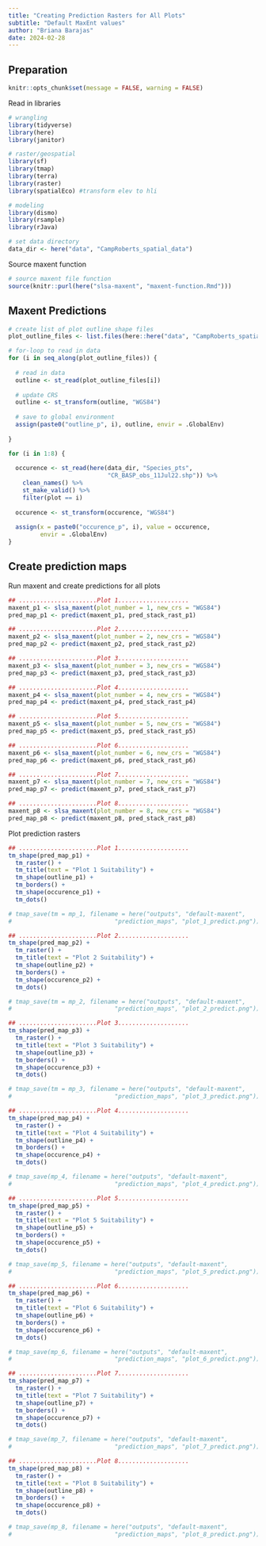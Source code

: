 ```yaml
---
title: "Creating Prediction Rasters for All Plots"
subtitle: "Default MaxEnt values"
author: "Briana Barajas"
date: 2024-02-28
---
```


## Preparation

```r
knitr::opts_chunk$set(message = FALSE, warning = FALSE)
```

Read in libraries 
```r
# wrangling
library(tidyverse)
library(here)
library(janitor)

# raster/geospatial
library(sf)
library(tmap)
library(terra)
library(raster)
library(spatialEco) #transform elev to hli

# modeling
library(dismo)
library(rsample)
library(rJava)

# set data directory
data_dir <- here("data", "CampRoberts_spatial_data")
```

Source maxent function
```r
# source maxent file function
source(knitr::purl(here("slsa-maxent", "maxent-function.Rmd")))
```

## Maxent Predictions 


```r
# create list of plot outline shape files
plot_outline_files <- list.files(here::here("data", "CampRoberts_spatial_data", "plot_outlines"), pattern = "\\.shp$", full.names = TRUE)

# for-loop to read in data
for (i in seq_along(plot_outline_files)) {
  
  # read in data
  outline <- st_read(plot_outline_files[i])
  
  # update CRS
  outline <- st_transform(outline, "WGS84")
  
  # save to global environment
  assign(paste0("outline_p", i), outline, envir = .GlobalEnv)
  
}
```

```r

for (i in 1:8) {
  
  occurence <- st_read(here(data_dir, "Species_pts",
                            "CR_BASP_obs_11Jul22.shp")) %>% 
    clean_names() %>% 
    st_make_valid() %>% 
    filter(plot == i)
  
  occurence <- st_transform(occurence, "WGS84")
  
  assign(x = paste0("occurence_p", i), value = occurence,
         envir = .GlobalEnv)
}

```


## Create prediction maps

Run maxent and create predictions for all plots
```r
## ......................Plot 1....................
maxent_p1 <- slsa_maxent(plot_number = 1, new_crs = "WGS84")
pred_map_p1 <- predict(maxent_p1, pred_stack_rast_p1)

## ......................Plot 2....................
maxent_p2 <- slsa_maxent(plot_number = 2, new_crs = "WGS84")
pred_map_p2 <- predict(maxent_p2, pred_stack_rast_p2)

## ......................Plot 3....................
maxent_p3 <- slsa_maxent(plot_number = 3, new_crs = "WGS84")
pred_map_p3 <- predict(maxent_p3, pred_stack_rast_p3)

## ......................Plot 4....................
maxent_p4 <- slsa_maxent(plot_number = 4, new_crs = "WGS84")
pred_map_p4 <- predict(maxent_p4, pred_stack_rast_p4)

## ......................Plot 5....................
maxent_p5 <- slsa_maxent(plot_number = 5, new_crs = "WGS84")
pred_map_p5 <- predict(maxent_p5, pred_stack_rast_p5)

## ......................Plot 6....................
maxent_p6 <- slsa_maxent(plot_number = 6, new_crs = "WGS84")
pred_map_p6 <- predict(maxent_p6, pred_stack_rast_p6)

## ......................Plot 7....................
maxent_p7 <- slsa_maxent(plot_number = 7, new_crs = "WGS84")
pred_map_p7 <- predict(maxent_p7, pred_stack_rast_p7)

## ......................Plot 8....................
maxent_p8 <- slsa_maxent(plot_number = 8, new_crs = "WGS84")
pred_map_p8 <- predict(maxent_p8, pred_stack_rast_p8)

```



Plot prediction rasters
```r
## ......................Plot 1....................
tm_shape(pred_map_p1) +
  tm_raster() +
  tm_title(text = "Plot 1 Suitability") +
  tm_shape(outline_p1) +
  tm_borders() +
  tm_shape(occurence_p1) +
  tm_dots()

# tmap_save(tm = mp_1, filename = here("outputs", "default-maxent", 
#                             "prediction_maps", "plot_1_predict.png"))

## ......................Plot 2....................
tm_shape(pred_map_p2) +
  tm_raster() +
  tm_title(text = "Plot 2 Suitability") +
  tm_shape(outline_p2) +
  tm_borders() +
  tm_shape(occurence_p2) +
  tm_dots()

# tmap_save(tm = mp_2, filename = here("outputs", "default-maxent", 
#                             "prediction_maps", "plot_2_predict.png"))

## ......................Plot 3....................
tm_shape(pred_map_p3) +
  tm_raster() +
  tm_title(text = "Plot 3 Suitability") +
  tm_shape(outline_p3) +
  tm_borders() +
  tm_shape(occurence_p3) +
  tm_dots()

# tmap_save(tm = mp_3, filename = here("outputs", "default-maxent", 
#                             "prediction_maps", "plot_3_predict.png"))

## ......................Plot 4....................
tm_shape(pred_map_p4) +
  tm_raster() +
  tm_title(text = "Plot 4 Suitability") +
  tm_shape(outline_p4) +
  tm_borders() +
  tm_shape(occurence_p4) +
  tm_dots()

# tmap_save(mp_4, filename = here("outputs", "default-maxent", 
#                             "prediction_maps", "plot_4_predict.png"))

## ......................Plot 5....................
tm_shape(pred_map_p5) +
  tm_raster() +
  tm_title(text = "Plot 5 Suitability") +
  tm_shape(outline_p5) +
  tm_borders() +
  tm_shape(occurence_p5) +
  tm_dots()

# tmap_save(mp_5, filename = here("outputs", "default-maxent", 
#                             "prediction_maps", "plot_5_predict.png"))

## ......................Plot 6....................
tm_shape(pred_map_p6) +
  tm_raster() +
  tm_title(text = "Plot 6 Suitability") +
  tm_shape(outline_p6) +
  tm_borders() +
  tm_shape(occurence_p6) +
  tm_dots()

# tmap_save(mp_6, filename = here("outputs", "default-maxent", 
#                             "prediction_maps", "plot_6_predict.png"))

## ......................Plot 7....................
tm_shape(pred_map_p7) +
  tm_raster() +
  tm_title(text = "Plot 7 Suitability") +
  tm_shape(outline_p7) +
  tm_borders() +
  tm_shape(occurence_p7) +
  tm_dots()

# tmap_save(mp_7, filename = here("outputs", "default-maxent", 
#                             "prediction_maps", "plot_7_predict.png"))

## ......................Plot 8....................
tm_shape(pred_map_p8) +
  tm_raster() +
  tm_title(text = "Plot 8 Suitability") +
  tm_shape(outline_p8) +
  tm_borders() +
  tm_shape(occurence_p8) +
  tm_dots()

# tmap_save(mp_8, filename = here("outputs", "default-maxent", 
#                             "prediction_maps", "plot_8_predict.png"))
```

